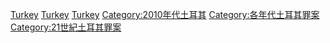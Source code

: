 {{Category pair|2000年代土耳其罪案|2020年代土耳其罪案}}
[[Category:2010年代各國罪案|Turkey]]
[[Category:2010年代亞洲罪案|Turkey]]
[[Category:2010年代歐洲罪案|Turkey]]
[[Category:2010年代土耳其|Category:2010年代土耳其]]
[[Category:各年代土耳其罪案|Category:各年代土耳其罪案]]
[[Category:21世紀土耳其罪案|Category:21世紀土耳其罪案]]